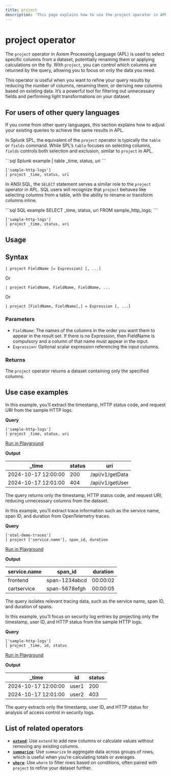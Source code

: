 ```yaml
---
title: project
description: 'This page explains how to use the project operator in APL.'
---
```


# project operator

The `project` operator in Axiom Processing Language (APL) is used to select specific columns from a dataset, potentially renaming them or applying calculations on the fly. With `project`, you can control which columns are returned by the query, allowing you to focus on only the data you need.

This operator is useful when you want to refine your query results by reducing the number of columns, renaming them, or deriving new columns based on existing data. It’s a powerful tool for filtering out unnecessary fields and performing light transformations on your dataset.

## For users of other query languages

If you come from other query languages, this section explains how to adjust your existing queries to achieve the same results in APL.

<AccordionGroup>
<Accordion title="Splunk SPL users">

In Splunk SPL, the equivalent of the `project` operator is typically the `table` or `fields` command. While SPL’s `table` focuses on selecting columns, `fields` controls both selection and exclusion, similar to `project` in APL.

<CodeGroup>
```sql Splunk example
| table _time, status, uri
```

```kusto APL equivalent
['sample-http-logs']
| project _time, status, uri
```
</CodeGroup>

</Accordion>
<Accordion title="ANSI SQL users">

In ANSI SQL, the `SELECT` statement serves a similar role to the `project` operator in APL. SQL users will recognize that `project` behaves like selecting columns from a table, with the ability to rename or transform columns inline.

<CodeGroup>
```sql SQL example
SELECT _time, status, uri FROM sample_http_logs;
```

```kusto APL equivalent
['sample-http-logs']
| project _time, status, uri
```
</CodeGroup>

</Accordion>
</AccordionGroup>

## Usage

## Syntax

```kusto
| project FieldName [= Expression] [, ...]
```

Or

```kusto
| project FieldName, FieldName, FieldName, ...
```

Or

```kusto
| project [FieldName, FieldName[,] = Expression [, ...]
```

### Parameters

- `FieldName`: The names of the columns in the order you want them to appear in the result set. If there is no Expression, then FieldName is compulsory and a column of that name must appear in the input.
- `Expression`: Optional scalar expression referencing the input columns.

### Returns

The `project` operator returns a dataset containing only the specified columns.

## Use case examples

<Tabs>
<Tab title="Log analysis">

In this example, you’ll extract the timestamp, HTTP status code, and request URI from the sample HTTP logs.

**Query**

```kusto
['sample-http-logs']
| project _time, status, uri
```

[Run in Playground](https://play.axiom.co/axiom-play-qf1k/explorer?initForm=%7B%22apl%22%3A%22%5B'sample-http-logs'%5D%20%7C%20project%20_time%2C%20status%2C%20uri%22%7D)

**Output**

| _time               | status | uri                |
|---------------------|--------|--------------------|
| 2024-10-17 12:00:00 | 200    | /api/v1/getData     |
| 2024-10-17 12:01:00 | 404    | /api/v1/getUser     |

The query returns only the timestamp, HTTP status code, and request URI, reducing unnecessary columns from the dataset.

</Tab>
<Tab title="OpenTelemetry traces">

In this example, you’ll extract trace information such as the service name, span ID, and duration from OpenTelemetry traces.

**Query**

```kusto
['otel-demo-traces']
| project ['service.name'], span_id, duration
```

[Run in Playground](https://play.axiom.co/axiom-play-qf1k/explorer?initForm=%7B%22apl%22%3A%22%5B'otel-demo-traces'%5D%20%7C%20project%20%5B'service.name'%5D%2C%20span_id%2C%20duration%22%7D)

**Output**

| service.name         | span_id          | duration |
|----------------------|------------------|----------|
| frontend             | span-1234abcd    | 00:00:02 |
| cartservice          | span-5678efgh    | 00:00:05 |

The query isolates relevant tracing data, such as the service name, span ID, and duration of spans.

</Tab>
<Tab title="Security logs">

In this example, you’ll focus on security log entries by projecting only the timestamp, user ID, and HTTP status from the sample HTTP logs.

**Query**

```kusto
['sample-http-logs']
| project _time, id, status
```

[Run in Playground](https://play.axiom.co/axiom-play-qf1k/explorer?initForm=%7B%22apl%22%3A%22%5B'sample-http-logs'%5D%20%7C%20project%20_time%2C%20id%2C%20status%22%7D)

**Output**

| _time               | id    | status |
|---------------------|-------|--------|
| 2024-10-17 12:00:00 | user1 | 200    |
| 2024-10-17 12:01:00 | user2 | 403    |

The query extracts only the timestamp, user ID, and HTTP status for analysis of access control in security logs.

</Tab>
</Tabs>

## List of related operators

- [**`extend`**](/apl/tabular-operators/extend-operator): Use `extend` to add new columns or calculate values without removing any existing columns.
- [**`summarize`**](/apl/tabular-operators/summarize-operator): Use `summarize` to aggregate data across groups of rows, which is useful when you’re calculating totals or averages.
- [**`where`**](/apl/tabular-operators/where-operator): Use `where` to filter rows based on conditions, often paired with `project` to refine your dataset further.